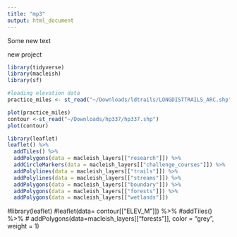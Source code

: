 ```yaml
---
title: "mp3"
output: html_document
---
```

Some new text

new project

```r
library(tidyverse)
library(macleish)
library(sf)

```

```r
#loading elevation data
practice_miles <- st_read("~/Downloads/ldtrails/LONGDISTTRAILS_ARC.shp")

plot(practice_miles)
contour <-st_read("~/Downloads/hp337/hp337.shp")
plot(contour)
```

```r

library(leaflet)
leaflet() %>%
  addTiles() %>%
  addPolygons(data = macleish_layers[["research"]]) %>%
  addCircleMarkers(data = macleish_layers[["challenge_courses"]]) %>%
  addPolylines(data = macleish_layers[["trails"]]) %>%
  addPolylines(data = macleish_layers[["streams"]]) %>%
  addPolygons(data = macleish_layers[["boundary"]]) %>%
  addPolygons(data = macleish_layers[["forests"]]) %>%
  addPolygons(data = macleish_layers[["wetlands"]])
```

#library(leaflet)
#leaflet(data= contour[["ELEV_M"]]) %>%
  #addTiles() %>%
 # addPolygons(data=macleish_layers[["forests"]], color = "grey", weight = 1)
```


```